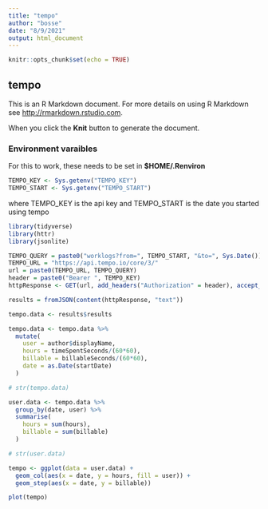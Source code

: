 ```yaml
---
title: "tempo"
author: "bosse"
date: "8/9/2021"
output: html_document
---
```


```r
knitr::opts_chunk$set(echo = TRUE)
```

## tempo

This is an R Markdown document. For more details on using R Markdown see <http://rmarkdown.rstudio.com>.

When you click the **Knit** button to generate the document.

### Environment varaibles

For this to work, these needs to be set in **$HOME/.Renviron**

```r
TEMPO_KEY <- Sys.getenv("TEMPO_KEY")
TEMPO_START <- Sys.getenv("TEMPO_START")
```

where TEMPO_KEY is the api key and TEMPO_START is the date you started using tempo

```r
library(tidyverse)
library(httr)
library(jsonlite)
```

```r
TEMPO_QUERY = paste0("worklogs?from=", TEMPO_START, "&to=", Sys.Date())
TEMPO_URL = "https://api.tempo.io/core/3/"
url = paste0(TEMPO_URL, TEMPO_QUERY)
header = paste0("Bearer ", TEMPO_KEY)
httpResponse <- GET(url, add_headers("Authorization" = header), accept_json())

results = fromJSON(content(httpResponse, "text"))
```

```r
tempo.data <- results$results

tempo.data <- tempo.data %>%
  mutate(
    user = author$displayName,
    hours = timeSpentSeconds/(60*60),
    billable = billableSeconds/(60*60),
    date = as.Date(startDate)
  )

# str(tempo.data)

user.data <- tempo.data %>%
  group_by(date, user) %>%
  summarise(
    hours = sum(hours),
    billable = sum(billable)
  )

# str(user.data)
```

```r
tempo <- ggplot(data = user.data) +
  geom_col(aes(x = date, y = hours, fill = user)) +
  geom_step(aes(x = date, y = billable))
```

```r
plot(tempo)
```